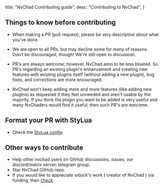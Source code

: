   title: "NvChad Contributing guide",
  desc: "Contributing to NvChad",
}

## Things to know before contributing

- When making a PR (pull request), please be very descriptive about what you've done. 

- We are open to all PRs, but may decline some for many of reasons. Don't be discouraged, though! We're still open to discussion.

- PR's are always welcome; however, NvChad aims to be less bloated. So PR's regarding an existing plugin's enhancement and creating new features with existing plugins itself (without adding a new plugin), bug fixes, and corrections are more encouraged.

- NvChad won't keep adding more and more features (like adding new plugins) as requested if they feel unneeded and aren't usable by the majority. If you think the plugin you want to be added is very useful and many NvChaders would find it useful, then such PR's are welcome. 


## Format your PR with StyLua 

- Check the [StyLua config](https://github.com/NvChad/NvChad/blob/v2.0/.stylua.toml)

## Other ways to contribute

- Help other nvchad users on GitHub discussions, issues, our discord/matrix server, telegram group.
- Star NvChad GitHub repo.
- If you would like to appreciate siduck's work ( creator of NvChad ) via funding, then [check](https://github.com/NvChad/NvChad#gift_heart-support).
